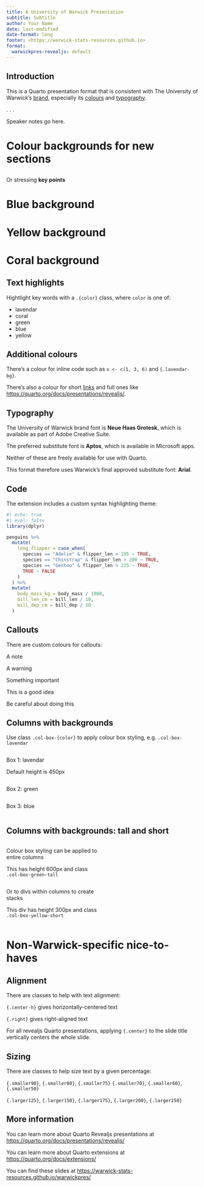 ```yaml
---
title: A University of Warwick Presentation
subtitle: Subtitle
author: Your Name
date: last-modified
date-format: long
footer: <https://warwick-stats-resources.github.io>
format:
  warwickpres-revealjs: default
---
```


## Introduction

This is a Quarto presentation format that is consistent with The University of Warwick's [brand](https://brand.warwick.ac.uk/), especially its [colours](https://brand.warwick.ac.uk/en/brand-guidelines/design-elements/#315) and [typography](https://brand.warwick.ac.uk/en/brand-guidelines/design-elements/#1149).

. . .


:::{.notes}
Speaker notes go here.
:::

# Colour backgrounds for new sections {.lavendar-bg}

## {.green-bg .center-h .center .larger200}

Or stressing **key points**

# Blue background {.blue-bg}

# Yellow background {.yellow-bg}

# Coral background {.coral-bg}

## Text highlights

Hightlight key words with a `.{color}` class, where `color` is one of: 

- [lavendar]{.lavendar}
- [coral]{.coral}
- [green]{.green}
- [blue]{.blue}
- [yellow]{.yellow}

## Additional colours

There's a colour for inline code such as `x <- c(1, 3, 6)` and `{.lavendar-bg}`.

There's also a colour for short [links](https://github.com/Warwick-Stats-Resources/warwickpres) and full ones like <https://quarto.org/docs/presentations/revealjs/>.

## Typography

The University of Warwick brand font is **Neue Haas Grotesk**, which is available as part of Adobe Creative Suite.

The preferred substitute font is **Aptos**, which is available in Microsoft apps.

Neither of these are freely available for use with Quarto.

This format therefore uses Warwick's final approved substitute font: **Arial**.

## Code

The extension includes a custom syntax highlighting theme:

```r
#| echo: true
#| eval: false
library(dplyr)

penguins %>%
  mutate(
    long_flipper = case_when(
      species == "Adelie" & flipper_len > 195 ~ TRUE,
      species == "Chinstrap" & flipper_len > 200 ~ TRUE,
      species == "Gentoo" & flipper_len > 225 ~ TRUE,
      TRUE ~ FALSE
    )
  ) %>%
  mutate(
    body_mass_kg = body_mass / 1000,
    bill_len_cm = bill_len / 10,
    bill_dep_cm = bill_dep / 10
  )
```


## Callouts {.smaller90}

There are custom colours for callouts: 

:::{.callout-note}
A note
:::

:::{.callout-warning}
A warning
:::

:::{.callout-important}
Something important
:::

:::{.callout-tip}
This is a good idea
:::

:::{.callout-caution}
Be careful about doing this
:::


## Columns with backgrounds

Use class `.col-box-{color}` to apply colour box styling, e.g. `.col-box-lavendar`

::: {columns}
::: {.column .col-box-lavendar width="32%"}
Box 1: lavendar

Default height is 450px
:::

::: {.column .col-box-green width="32%"}
Box 2: green

:::

::: {.column .col-box-blue width="32%"}
Box 3: blue
:::
:::

## Columns with backgrounds: tall and short

::::: {columns}
:::: {.column .col-box-green-tall width="49%"}
Colour box styling can be applied to entire columns

This has height 600px and class `.col-box-green-tall`
::::

:::: {.column width="49%"}
:::{.col-box-coral-short}
Or to divs within columns to create stacks
:::

:::{.col-box-yellow-short}
This div has height 300px and class `.col-box-yellow-short`
:::

::::

:::::


# Non-Warwick-specific nice-to-haves {.green-bg}

## Alignment

There are classes to help with text alignment:

:::{.center-h}
`{.center-h}` gives horizontally-centered text
:::

:::{.right}
`{.right}` gives right-aligned text
:::

:::{.callout-note}
For all revealjs Quarto presentations, applying `{.center}` to the slide title vertically centers the whole slide.
:::

## Sizing

There are classes to help size text by a given percentage:

[`{.smaller90}`]{.smaller90}, [`{.smaller80}`]{.smaller80}, [`{.smaller75}`]{.smaller75}
[`{.smaller70}`]{.smaller70}, [`{.smaller60}`]{.smaller60}, [`{.smaller50}`]{.smaller50}

[`{.larger125}`]{.larger125}, [`{.larger150}`]{.larger150}, [`{.larger175}`]{.larger175}, 
[`{.larger200}`]{.larger200}, [`{.larger250}`]{.larger250}

## More information

You can learn more about Quarto Revealjs presentations at <https://quarto.org/docs/presentations/revealjs/>

You can learn more about Quarto extensions at <https://quarto.org/docs/extensions/>

You can find these slides at <https://warwick-stats-resources.github.io/warwickpres/>
